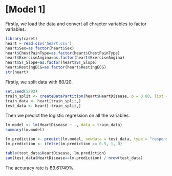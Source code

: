 # [Model 1]
Firstly, we load the data and convert all chracter variables to factor variables. 
```r
library(caret)
heart = read.csv('heart.csv')
heart$Sex=as.factor(heart$Sex)
heart$ChestPainType=as.factor(heart$ChestPainType)
heart$ExerciseAngina=as.factor(heart$ExerciseAngina)
heart$ST_Slope=as.factor(heart$ST_Slope)
heart$RestingECG=as.factor(heart$RestingECG)
str(heart)
```
Firstly, we split data with 80/20. 

```r
set.seed(5293)
train_split <- createDataPartition(heart$HeartDisease, p = 0.80, list = FALSE)
train_data <- heart[train_split,]
test_data <- heart[-train_split,]
```

Then we predict the logistic regression on all the variables. 

```r
lm.model <- lm(HeartDisease ~ ., data = train_data)
summary(lm.model)

lm.prediction <- predict(lm.model, newdata = test_data, type = "response")
lm.prediction <- ifelse(lm.prediction >= 0.5, 1, 0)

table(test_data$HeartDisease, lm.prediction)
sum(test_data$HeartDisease==lm.prediction) / nrow(test_data)
```
The accuracy rate is 89.61749%. 
